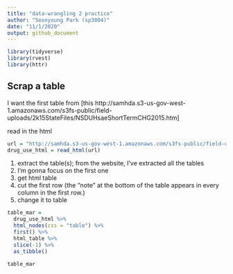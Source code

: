 ```yaml
---
title: "data-wrangling 2 practice"
author: "Seonyoung Park (sp3804)"
date: "11/1/2020"
output: github_document
---
```


```r
library(tidyverse)
library(rvest)
library(httr)
```

## Scrap a table

I want the first table from [this http://samhda.s3-us-gov-west-1.amazonaws.com/s3fs-public/field-uploads/2k15StateFiles/NSDUHsaeShortTermCHG2015.htm]

read in the html

```r
url = "http://samhda.s3-us-gov-west-1.amazonaws.com/s3fs-public/field-uploads/2k15StateFiles/NSDUHsaeShortTermCHG2015.htm"
drug_use_html = read_html(url)

```

1. extract the table(s); from the website, I've extracted all the tables
2. I'm gonna focus on the first one
3. get html table
4. cut the first row (the “note” at the bottom of the table appears in every column in the first row.)
5. change it to table

```r
table_mar = 
  drug_use_html %>%
  html_nodes(css = "table") %>%
  first() %>%
  html_table %>%
  slice(-1) %>%
  as_tibble()

table_mar
```


